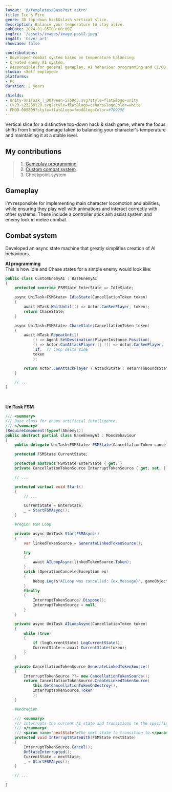 ```yaml
---
layout: '@/templates/BasePost.astro'
title: Ice & Fire
genre: 3D top-down hack&slash vertical slice.
description: Balance your temperature to stay alive.
pubDate: 2024-01-05T00:00:00Z
imgSrc: '/assets/images/image-post2.jpeg'
imgAlt: 'Cover art'
showcase: false

contributions:
- Developed combat system based on temperature balancing.
- Created enemy AI system.
- Responsible for general gameplay, AI behaviour programming and CI/CD workflow setup.
studio: <Self employed>
platforms:
- PC
duration: 2 years

shields:
- Unity-UniTask_|_DOTween-57b9d3.svg?style=flat&logo=unity
- C%23-%23239120.svg?style=flat&logo=csharp&logoColor=white
- FMOD-0058D9?style=flat&logo=fmod&logoColor=#7D929E
---
```


Vertical slice for a distinctive top-down hack & slash game, where the focus shifts from limiting
damage taken to balancing your character's temperature and maintaining it at a stable level.

<ProjectDetails
  role='Lead Developer'
  company={frontmatter.studio}
  platforms={frontmatter.platforms}
  time={frontmatter.duration}
/>

## My contributions

> 1. [Gameplay programming](#gameplay)
> 1. [Custom combat system](#combat-system)
> 1. Checkpoint system

## Gameplay
I'm responsible for implementing main character locomotion and abilities,
while ensuring they play well with animations and interact correctly with other systems.
These include a controller stick aim assist system and enemy lock in melee combat.

## Combat system

Developed an async state machine that greatly simplifies creation of AI behaviours.


**AI programming**<br />
This is how Idle and Chase states for a simple enemy would look like:
```csharp
public class CustomEnemyAI : BaseEnemyAI
{
    protected override FSMState EnterState => IdleState;

    async UniTask<FSMState> IdleState(CancellationToken token)
    {
        await HTask.WaitUntil(() => Actor.CanSeePlayer, token);
        return ChaseState;
    }

    async UniTask<FSMState> ChaseState(CancellationToken token)
    {
        await HTask.RepeatUntil(
            () => Agent.SetDestination(PlayerInstance.Position),
            () => Actor.CanAttackPlayer || !() => Actor.CanSeePlayer, 
            .1f,  // Loop delta time
            token
            );

        return Actor.CanAttackPlayer ? AttackState : ReturnToBoundsState;
    }

    // ...
}
```

<br />

**UniTask FSM**<br />
```csharp
/// <summary>
/// Base class for enemy artificial intelligence.
/// </summary>
[RequireComponent(typeof(AEnemy))]
public abstract partial class BaseEnemyAI : MonoBehaviour
{
    public delegate UniTask<FSMState> FSMState(CancellationToken cancellationToken);

    protected FSMState CurrentState;

    protected abstract FSMState EnterState { get; }
    private CancellationTokenSource InterruptTokenSource { get; set; }

    // ...

    protected virtual void Start()
    {
        // ...

        CurrentState = EnterState;
        _ = StartFSMAsync();
    }

    #region FSM Loop

    private async UniTask StartFSMAsync()
    {
        var linkedTokenSource = GenerateLinkedTokenSource();

        try
        {
            await AILoopAsync(linkedTokenSource.Token);
        }
        catch (OperationCanceledException ex)
        {
            Debug.Log($"AILoop was cancelled: {ex.Message}", gameObject);
        }
        finally
        {
            InterruptTokenSource?.Dispose();
            InterruptTokenSource = null;
        }
    }

    private async UniTask AILoopAsync(CancellationToken token)
    {
        while (true)
        {
            if (logCurrentState) LogCurrentState();
            CurrentState = await CurrentState(token);
        }
    }

    private CancellationTokenSource GenerateLinkedTokenSource()
    {
        InterruptTokenSource ??= new CancellationTokenSource();
        return CancellationTokenSource.CreateLinkedTokenSource(
            this.GetCancellationTokenOnDestroy(),
            InterruptTokenSource.Token
            );
    }

    #endregion

    /// <summary>
    /// Interrupts the current AI state and transitions to the specified state.
    /// </summary>
    /// <param name="nextState">The next state to transition to.</param>
    protected void InterruptStateWith(FSMState nextState)
    {
        InterruptTokenSource.Cancel();
        OnStateInterrupted();
        CurrentState = nextState;
        _ = StartFSMAsync();
    }

    // ...

}

```
